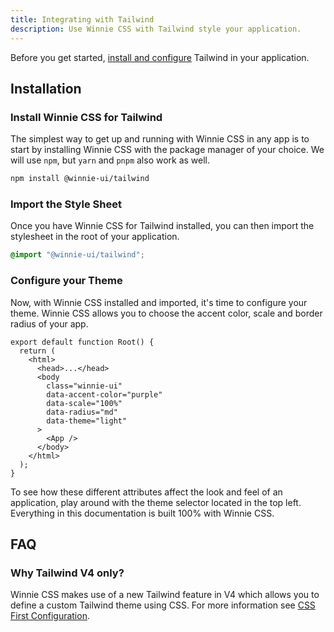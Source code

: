 ```yaml
---
title: Integrating with Tailwind
description: Use Winnie CSS with Tailwind style your application.
---
```


Before you get started, [install and configure](https://tailwindcss.com/docs/installation) Tailwind in your application.

## Installation

### Install Winnie CSS for Tailwind

The simplest way to get up and running with Winnie CSS in any app is to start by installing Winnie CSS with the package manager of your choice. We will use `npm`, but `yarn` and `pnpm` also work as well.

```bash
npm install @winnie-ui/tailwind
```

### Import the Style Sheet

Once you have Winnie CSS for Tailwind installed, you can then import the stylesheet in the root of your application.

```css title="global.css"
@import "@winnie-ui/tailwind";
```

### Configure your Theme

Now, with Winnie CSS installed and imported, it's time to configure your theme. Winnie CSS allows you to choose the accent color, scale and border radius of your app.

```tsx title="root.tsx" {6-10}
export default function Root() {
  return (
    <html>
      <head>...</head>
      <body
        class="winnie-ui"
        data-accent-color="purple"
        data-scale="100%"
        data-radius="md"
        data-theme="light"
      >
        <App />
      </body>
    </html>
  );
}
```

To see how these different attributes affect the look and feel of an application, play around with the theme selector located in the top left. Everything in this documentation is built 100% with Winnie CSS.

## FAQ

### Why Tailwind V4 only?

Winnie CSS makes use of a new Tailwind feature in V4 which allows you to define a custom Tailwind theme using CSS. For more information see [CSS First Configuration](https://tailwindcss.com/blog/tailwindcss-v4-alpha#css-first-configuration).
